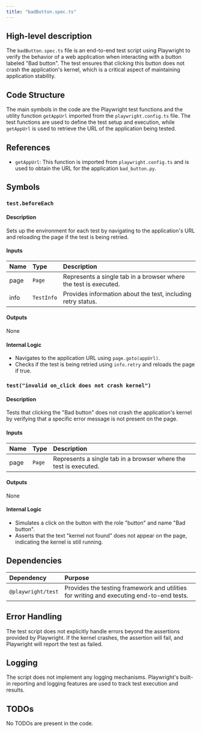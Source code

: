 ```yaml
---
title: "badButton.spec.ts"
---
```


## High-level description

The `badButton.spec.ts` file is an end-to-end test script using Playwright to verify the behavior of a web application when interacting with a button labeled "Bad button". The test ensures that clicking this button does not crash the application's kernel, which is a critical aspect of maintaining application stability.

## Code Structure

The main symbols in the code are the Playwright test functions and the utility function `getAppUrl` imported from the `playwright.config.ts` file. The test functions are used to define the test setup and execution, while `getAppUrl` is used to retrieve the URL of the application being tested.

## References

- `getAppUrl`: This function is imported from `playwright.config.ts` and is used to obtain the URL for the application `bad_button.py`.

## Symbols

### `test.beforeEach`
#### Description
Sets up the environment for each test by navigating to the application's URL and reloading the page if the test is being retried.

#### Inputs
| Name | Type | Description |
|:-----|:-----|:------------|
| page | `Page` | Represents a single tab in a browser where the test is executed. |
| info | `TestInfo` | Provides information about the test, including retry status. |

#### Outputs
None

#### Internal Logic
- Navigates to the application URL using `page.goto(appUrl)`.
- Checks if the test is being retried using `info.retry` and reloads the page if true.

### `test("invalid on_click does not crash kernel")`
#### Description
Tests that clicking the "Bad button" does not crash the application's kernel by verifying that a specific error message is not present on the page.

#### Inputs
| Name | Type | Description |
|:-----|:-----|:------------|
| page | `Page` | Represents a single tab in a browser where the test is executed. |

#### Outputs
None

#### Internal Logic
- Simulates a click on the button with the role "button" and name "Bad button".
- Asserts that the text "kernel not found" does not appear on the page, indicating the kernel is still running.

## Dependencies

| Dependency | Purpose |
|:-----------|:--------|
| `@playwright/test` | Provides the testing framework and utilities for writing and executing end-to-end tests. |

## Error Handling

The test script does not explicitly handle errors beyond the assertions provided by Playwright. If the kernel crashes, the assertion will fail, and Playwright will report the test as failed.

## Logging

The script does not implement any logging mechanisms. Playwright's built-in reporting and logging features are used to track test execution and results.

## TODOs

No TODOs are present in the code.